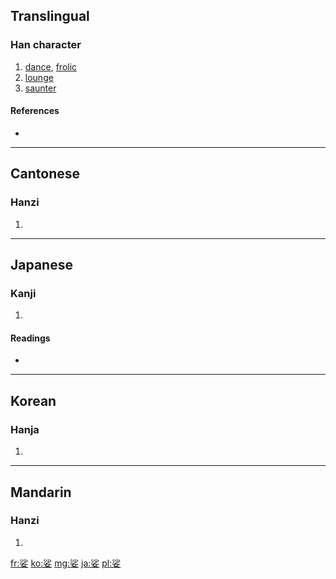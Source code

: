 ==Translingual==

===Han character===
{{Han char|rn=38|rad=女|as=07|sn=10|four=3940<sub>4</sub>|canj=水竹女 (EHV)}}

# [[dance]], [[frolic]]
# [[lounge]]
# [[saunter]]

====References====
* {{Han ref|kx=0262.060|dkj=06294|dj=0528.270|hdz=21054.010|uh=5A11|ud=23057|bh=AE50|bd=44624}}

----

==Cantonese==

===Hanzi===
{{yue-hanzi|jyut=|y=so1}}

# {{defn|lang=yue|sort=女07}}

----

==Japanese==

===Kanji===
{{ja-kanji|grade=|rs=女07}}

# {{defn|lang=ja|sort=女07}}

====Readings====
* {{ja-readings|on=[[しゃ]] (sha), [[さ]] (sa)|kun=[[まう]] (mau)}}

----

==Korean==

===Hanja===
{{ko-hanja|hangeul=사|rv=sa|mr=sa}}

# {{defn|lang=ko|sort=女07}}

----

==Mandarin==

===Hanzi===
{{cmn-hanzi|pin=[[suō]] ([[suo1]])|wg=so<sup>1</sup>}}

# {{defn|lang=cmn|sort=女07}}

[[fr:娑]]
[[ko:娑]]
[[mg:娑]]
[[ja:娑]]
[[pl:娑]]